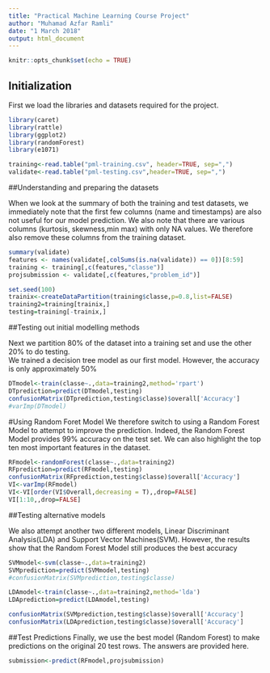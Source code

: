 ```yaml
---
title: "Practical Machine Learning Course Project"
author: "Muhamad Azfar Ramli"
date: "1 March 2018"
output: html_document
---
```


```r
knitr::opts_chunk$set(echo = TRUE)
```

## Initialization

First we load the libraries and datasets required for the project.

```r
library(caret)
library(rattle)
library(ggplot2)
library(randomForest)
library(e1071)

training<-read.table("pml-training.csv", header=TRUE, sep=",")
validate<-read.table("pml-testing.csv",header=TRUE, sep=",")
```

##Understanding and preparing the datasets

When we look at the summary of both the training and test datasets, we immediately note that the first few columns (name and timestamps) are also not useful for our model prediction. We also note that there are various columns (kurtosis, skewness,min max) with only NA values.  We therefore also remove these columns from the training dataset.  

```r
summary(validate)
features <- names(validate[,colSums(is.na(validate)) == 0])[8:59]
training <- training[,c(features,"classe")]
projsubmission <- validate[,c(features,"problem_id")]

set.seed(100)
trainix<-createDataPartition(training$classe,p=0.8,list=FALSE)
training2=training[trainix,]
testing=training[-trainix,]

```
##Testing out initial modelling methods

Next we partition 80% of the dataset into a training set and use the other 20% to do testing.  
We trained a decision tree model as our first model.  However, the accuracy is only approximately 50%

```r
DTmodel<-train(classe~.,data=training2,method='rpart')
DTprediction=predict(DTmodel,testing)
confusionMatrix(DTprediction,testing$classe)$overall['Accuracy']
#varImp(DTmodel)
```
#Using Random Foret Model
We therefore switch to using a Random Forest Model to attempt to improve the prediction.
Indeed, the Random Forest Model provides 99% accuracy on the test set.
We can also highlight the top ten most important features in the dataset.

```r
RFmodel<-randomForest(classe~.,data=training2)
RFprediction=predict(RFmodel,testing)
confusionMatrix(RFprediction,testing$classe)$overall['Accuracy']
VI<-varImp(RFmodel)
VI<-VI[order(VI$Overall,decreasing = T),,drop=FALSE]
VI[1:10,,drop=FALSE]

```
##Testing alternative models

We also attempt another two different models, Linear Discriminant Analysis(LDA) and Support Vector Machines(SVM).
However, the results show that the Random Forest Model still produces the best accuracy

```r
SVMmodel<-svm(classe~.,data=training2)
SVMprediction=predict(SVMmodel,testing)
#confusionMatrix(SVMprediction,testing$classe)

LDAmodel<-train(classe~.,data=training2,method='lda')
LDAprediction=predict(LDAmodel,testing)

confusionMatrix(SVMprediction,testing$classe)$overall['Accuracy']
confusionMatrix(LDAprediction,testing$classe)$overall['Accuracy']
```

##Test Predictions
Finally, we use the best model (Random Forest) to make predictions on the original 20 test rows.
The answers are provided here.

```r
submission<-predict(RFmodel,projsubmission)
```


